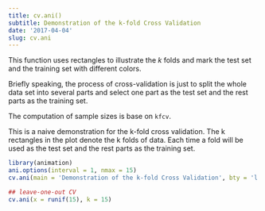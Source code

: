 ```yaml
---
title: cv.ani()
subtitle: Demonstration of the k-fold Cross Validation
date: '2017-04-04'
slug: cv.ani
---
```


This function uses rectangles to illustrate the $k$ folds and
mark the test set and the training set with different colors.

Briefly speaking, the process of cross-validation is just to split
the whole data set into several parts and select one part as the
test set and the rest parts as the training set.

The computation of sample sizes is base on `kfcv`.

 
This is a naive demonstration for the k-fold cross validation. The k rectangles in the plot denote the k folds of data. Each time a fold will be used as the test set and the rest parts as the training set. 

```r
library(animation)
ani.options(interval = 1, nmax = 15)
cv.ani(main = 'Demonstration of the k-fold Cross Validation', bty = 'l')

```



```r
## leave-one-out CV
cv.ani(x = runif(15), k = 15)
```


